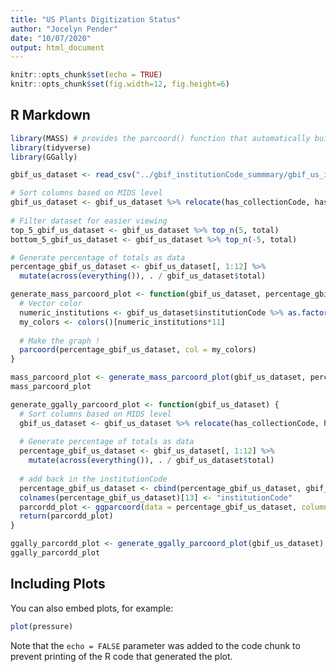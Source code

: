 ```yaml
---
title: "US Plants Digitization Status"
author: "Jocelyn Pender"
date: "10/07/2020"
output: html_document
---
```


```r
knitr::opts_chunk$set(echo = TRUE)
knitr::opts_chunk$set(fig.width=12, fig.height=6) 

```

## R Markdown


```r
library(MASS) # provides the parcoord() function that automatically builds parallel coordinates chart
library(tidyverse)
library(GGally)
```

```r
gbif_us_dataset <- read_csv("../gbif_institutionCode_summmary/gbif_us_institutionCode_MIDS_2020.07.08.csv")

# Sort columns based on MIDS level
gbif_us_dataset <- gbif_us_dataset %>% relocate(has_collectionCode, has_catalogNumber, has_countryCode, has_higherGeography, has_locality, has_eventDate, has_dateIdentified, has_identifiedBy, has_recordedBy, has_image, has_coordinates, has_speciesKey)
  
# Filter dataset for easier viewing
top_5_gbif_us_dataset <- gbif_us_dataset %>% top_n(5, total)
bottom_5_gbif_us_dataset <- gbif_us_dataset %>% top_n(-5, total)

# Generate percentage of totals as data
percentage_gbif_us_dataset <- gbif_us_dataset[, 1:12] %>%
  mutate(across(everything()), . / gbif_us_dataset$total) 

```


```r
generate_mass_parcoord_plot <- function(gbif_us_dataset, percentage_gbif_us_dataset) {
  # Vector color
  numeric_institutions <- gbif_us_dataset$institutionCode %>% as.factor() %>% as.numeric()
  my_colors <- colors()[numeric_institutions*11]
  
  # Make the graph !
  parcoord(percentage_gbif_us_dataset, col = my_colors)
}

mass_parcoord_plot <- generate_mass_parcoord_plot(gbif_us_dataset, percentage_gbif_us_dataset)
mass_parcoord_plot

```


```r

generate_ggally_parcoord_plot <- function(gbif_us_dataset) {
  # Sort columns based on MIDS level
  gbif_us_dataset <- gbif_us_dataset %>% relocate(has_collectionCode, has_catalogNumber, has_countryCode, has_higherGeography, has_locality, has_eventDate, has_dateIdentified, has_identifiedBy, has_recordedBy, has_image, has_coordinates, has_speciesKey)
    
  # Generate percentage of totals as data
  percentage_gbif_us_dataset <- gbif_us_dataset[, 1:12] %>%
    mutate(across(everything()), . / gbif_us_dataset$total) 
  
  # add back in the institutionCode
  percentage_gbif_us_dataset <- cbind(percentage_gbif_us_dataset, gbif_us_dataset$institutionCode)
  colnames(percentage_gbif_us_dataset)[13] <- "institutionCode"
  parcordd_plot <- ggparcoord(data = percentage_gbif_us_dataset, columns = 1:12, groupColumn = 13)
  return(parcordd_plot)
}

ggally_parcordd_plot <- generate_ggally_parcoord_plot(gbif_us_dataset)
ggally_parcordd_plot
```


## Including Plots

You can also embed plots, for example:

```r
plot(pressure)
```

Note that the `echo = FALSE` parameter was added to the code chunk to prevent printing of the R code that generated the plot.
